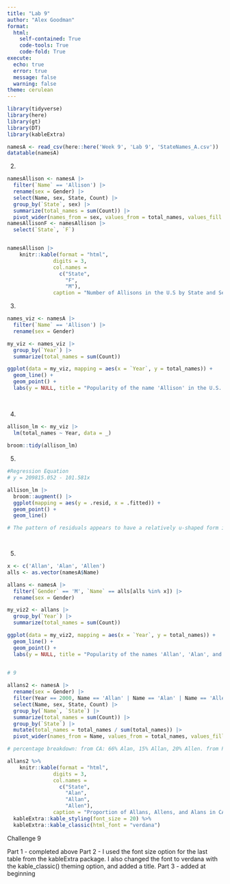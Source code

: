 ```yaml
---
title: "Lab 9"
author: "Alex Goodman"
format:
  html:
    self-contained: True
    code-tools: True
    code-fold: True
execute:
  echo: true
  error: true
  message: false
  warning: false
theme: cerulean
---
```


```r
library(tidyverse)
library(here)
library(gt)
library(DT)
library(kableExtra)

```

```r
namesA <- read_csv(here::here('Week 9', 'Lab 9', 'StateNames_A.csv'))
datatable(namesA)
```

2.
```r
namesAllison <- namesA |>
  filter(`Name` == 'Allison') |>
  rename(sex = Gender) |>
  select(Name, sex, State, Count) |>
  group_by(`State`, sex) |>
  summarize(total_names = sum(Count)) |>
  pivot_wider(names_from = sex, values_from = total_names, values_fill = 0)
namesAllisonF <- namesAllison |>
  select(`State`, `F`)


namesAllison |>
    knitr::kable(format = "html", 
               digits = 3, 
               col.names = 
                 c("State", 
                   "F", 
                   "M"),
               caption = "Number of Allisons in the U.S by State and Sex")

```
3.
```r
names_viz <- namesA |>
  filter(`Name` == 'Allison') |>
  rename(sex = Gender)

my_viz <- names_viz |>
  group_by(`Year`) |>
  summarize(total_names = sum(Count))

ggplot(data = my_viz, mapping = aes(x = `Year`, y = total_names)) +
  geom_line() +
  geom_point() +
  labs(y = NULL, title = "Popularity of the name 'Allison' in the U.S. by Count")
  
  

```
4.
```r
allison_lm <- my_viz |>
  lm(total_names ~ Year, data = _) 
  
broom::tidy(allison_lm)

```
5.
```r
#Regression Equation
# y = 209815.052 - 101.581x

allison_lm |> 
  broom::augment() |> 
  ggplot(mapping = aes(y = .resid, x = .fitted)) +
  geom_point() +
  geom_line()

# The pattern of residuals appears to have a relatively u-shaped form in the middle, with a couple of smaller curves on the edges. It is pretty hard to tell whether the residuals are scattered randomly or have a nonlinear pattern, so it could really go either way. Because there tends to be a larger u-shape in the middle of the distribution, I would say a quadratic model or another nonlinear model could fit the data better than a linear one. So there seems to be a decline in the name 'Allison' and unfortunately, according to the format of the question and the model, the name isn't as 'cool' anymore.

  
```
5.


```r

x <- c('Allan', 'Alan', 'Allen')
alls <- as.vector(namesA$Name)

allans <- namesA |>
  filter(`Gender` == 'M', `Name` == alls[alls %in% x]) |>
  rename(sex = Gender)

my_viz2 <- allans |>
  group_by(`Year`) |>
  summarize(total_names = sum(Count))

ggplot(data = my_viz2, mapping = aes(x = `Year`, y = total_names)) +
  geom_line() +
  geom_point() +
  labs(y = NULL, title = "Popularity of the names 'Allan', 'Alan', and 'Allen' in the U.S. by Count")
  

```

```r
# 9

allans2 <- namesA |>
  rename(sex = Gender) |>
  filter(Year == 2000, Name == 'Allan' | Name == 'Alan' | Name == 'Allen', State == 'PA' | State == 'CA' ) |>
  select(Name, sex, State, Count) |>
  group_by(`Name`, `State`) |>
  summarize(total_names = sum(Count)) |>
  group_by(`State`) |>
  mutate(total_names = total_names / sum(total_names)) |>
  pivot_wider(names_from = Name, values_from = total_names, values_fill = 0)

# percentage breakdown: from CA: 66% Alan, 15% Allan, 20% Allen. from PA: 43% Alan, 10% Allan, 47% Allen. 

allans2 %>%
    knitr::kable(format = "html", 
               digits = 3, 
               col.names = 
                 c("State", 
                   "Alan", 
                   "Allan",
                   "Allen"),
               caption = "Proportion of Allans, Allens, and Alans in CA and PA") %>%
  kableExtra::kable_styling(font_size = 20) %>%
  kableExtra::kable_classic(html_font = "verdana")
```
Challenge 9

Part 1 - completed above
Part 2 - I used the font size option for the last table from the kableExtra package. I also changed the font to verdana with the kable_classic() theming option, and added a title. 
Part 3 - added at beginning

